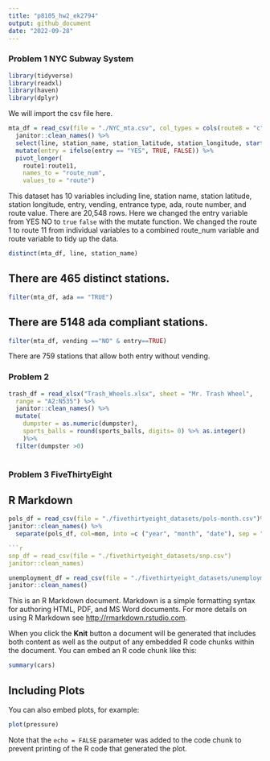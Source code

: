 ```yaml
---
title: "p8105_hw2_ek2794"
output: github_document
date: "2022-09-28"
---
```


### Problem 1 NYC Subway System 

```r
library(tidyverse)
library(readxl)
library(haven)
library(dplyr)

```


We will import the csv file here.
```r
mta_df = read_csv(file = "./NYC_mta.csv", col_types = cols(route8 = "c", route9 = "c", route10 = "c", route11 = "c")) %>%
  janitor::clean_names() %>%
  select(line, station_name, station_latitude, station_longitude, starts_with("route"), entry, vending, entrance_type, ada) %>%
  mutate(entry = ifelse(entry == "YES", TRUE, FALSE)) %>%
  pivot_longer(
    route1:route11,
    names_to = "route_num",
    values_to = "route")

```

This dataset has 10 variables including line, station name, station latitude, station longitude, entry, vending, entrance type, ada, route number, and route value. There are 20,548 rows. Here we changed the entry variable from YES NO to `true` `false` with the mutate function. We changed the route 1 to route 11 from individual variables to a combined route_num variable and route variable to tidy up the data.


```r
distinct(mta_df, line, station_name)
```
## There are 465 distinct stations. 

```r
filter(mta_df, ada == "TRUE")
```

## There are 5148 ada compliant stations. 


```r
filter(mta_df, vending =="NO" & entry==TRUE)

```
There are 759 stations that allow both entry without vending.

### Problem 2 
```r
trash_df = read_xlsx("Trash_Wheels.xlsx", sheet = "Mr. Trash Wheel",
  range = "A2:N535") %>%
  janitor::clean_names() %>%
  mutate(
    dumpster = as.numeric(dumpster), 
    sports_balls = round(sports_balls, digits= 0) %>% as.integer()
    )%>%
  filter(dumpster >0)
  
```

### Problem 3 FiveThirtyEight 

## R Markdown
```r
pols_df = read_csv(file = "./fivethirtyeight_datasets/pols-month.csv")%>%
janitor::clean_names() %>%
  separate(pols_df, col=mon, into =c ("year", "month", "date"), sep = "/")

```r
snp_df = read_csv(file = "./fivethirtyeight_datasets/snp.csv")
janitor::clean_names)
```

```r
unemployment_df = read_csv(file = "./fivethirtyeight_datasets/unemployment.csv")
janitor::clean_names()
```



This is an R Markdown document. Markdown is a simple formatting syntax for authoring HTML, PDF, and MS Word documents. For more details on using R Markdown see <http://rmarkdown.rstudio.com>.

When you click the **Knit** button a document will be generated that includes both content as well as the output of any embedded R code chunks within the document. You can embed an R code chunk like this:

```r
summary(cars)
```

## Including Plots

You can also embed plots, for example:

```r
plot(pressure)
```

Note that the `echo = FALSE` parameter was added to the code chunk to prevent printing of the R code that generated the plot.
